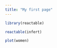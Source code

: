 ```yaml
---
title: "My first page"
---
```

```r
library(reactable)
```
```r
reactable(infert)
```

```r
plot(women)
```

